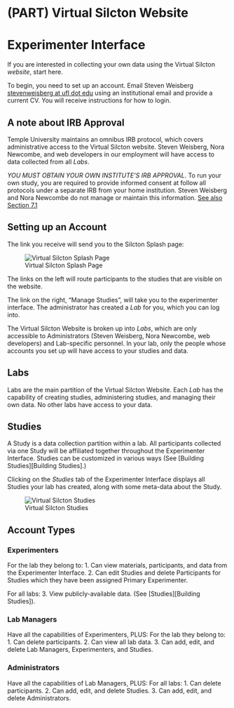 # (PART) Virtual Silcton Website {-}

# Experimenter Interface

If you are interested in collecting your own data using the Virtual Silcton *website*, start here. 

To begin, you need to set up an account. Email Steven Weisberg [stevenweisberg at ufl dot edu](mailto:stevenweisberg@ufl.edu) using an institutional email and provide a current CV. You will receive instructions for how to login. 

## A note about IRB Approval
Temple University maintains an omnibus IRB protocol, which covers administrative access to the Virtual Silcton website. Steven Weisberg, Nora Newcombe, and web developers in our employment will have access to data collected from all *Labs*. 

*YOU MUST OBTAIN YOUR OWN INSTITUTE'S IRB APPROVAL*. To run your own study, you are required to provide informed consent at follow all protocols under a separate IRB from your home institution. Steven Weisberg and Nora Newcombe do not manage or maintain this information. [See also Section 7.1](#consent)

## Setting up an Account

The link you receive will send you to the Silcton Splash page: 

![Virtual Silcton Splash Page](./figs/exp_interface_1.png)

The links on the left will route participants to the studies that are visible on the website. 

The link on the right, "Manage Studies", will take you to the experimenter interface. The administrator has created a *Lab* for you, which you can log into. 

The Virtual Silcton Website is broken up into *Labs*, which are only accessible to Administrators (Steven Weisberg, Nora Newcombe, web developers) and Lab-specific personnel. In your lab, only the people whose accounts you set up will have access to your studies and data. 

## Labs
Labs are the main partition of the Virtual Silcton Website. Each *Lab* has the capability of creating studies, administering studies, and managing their own data. No other labs have access to your data. 

## Studies
A Study is a data collection partition within a lab. All participants collected via one Study will be affiliated together throughout the Experimenter Interface. Studies can be customized in various ways (See [Building Studies][Building Studies].)

Clicking on the *Studies* tab of the Experimenter Interface displays all Studies your lab has created, along with some meta-data about the Study. 

![Virtual Silcton Studies](./figs/exp_interface_2.png)

## Account Types

### Experimenters
For the lab they belong to:
1. Can view materials, participants, and data from the Experimenter Interface. 
2. Can edit Studies and delete Participants for Studies which they have been assigned Primary Experimenter.

For all labs:
3. View publicly-available data. (See [Studies][Building Studies]).

### Lab Managers
Have all the capabilities of Experimenters, PLUS:
For the lab they belong to: 
1. Can delete participants.
2. Can view all lab data. 
3. Can add, edit, and delete Lab Managers, Experimenters, and Studies.

### Administrators
Have all the capabilities of Lab Managers, PLUS:
For all labs: 
1. Can delete participants.
2. Can add, edit, and delete Studies.
3. Can add, edit, and delete Administrators. 

